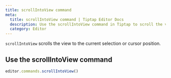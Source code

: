 ```yaml
---
title: scrollIntoView command
meta:
  title: scrollIntoView command | Tiptap Editor Docs
  description: Use the scrollIntoView command in Tiptap to scroll the view to the current selection or cursor position. Learn more in our docs!
  category: Editor
---
```


`scrollIntoView` scrolls the view to the current selection or cursor position.

## Use the scrollIntoView command

```js
editor.commands.scrollIntoView()
```
